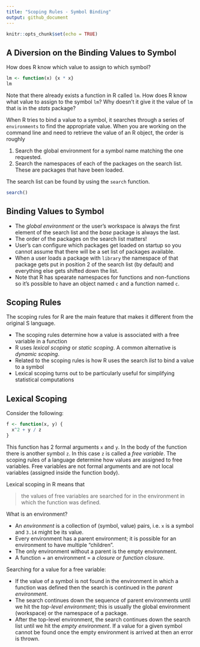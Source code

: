 ```yaml
---
title: "Scoping Rules - Symbol Binding"
output: github_document
---
```


```r
knitr::opts_chunk$set(echo = TRUE)
```

## A Diversion on the Binding Values to Symbol

How does R know which value to assign to which symbol?

```r
lm <- function(x) {x * x}
lm
```

Note that there already exists a function in R called `lm`. How does R know what value to assign to the symbol `lm`? Why doesn't it give it the value of `lm` that is in the *stats* package?

When R tries to bind a value to a symbol, it searches through a series of `environments` to find the appropriate value. When you are working on the command line and need to retrieve the value of an R object, the order is roughly

1. Search the global environment for a symbol name matching the one requested.
2. Search the namespaces of each of the packages on the search list. These are packages that have been loaded.

The search list can be found by using the `search` function.

```r
search()
```

## Binding Values to Symbol

* The *global environment* or the user's workspace is always the first element of the search list and the *base* package is always the last.
* The order of the packages on the search list matters!
* User's can configure which packages get loaded on startup so you cannot assume that there will be a set list of packages available.
* When a user loads a package with `library` the namespace of that package gets put in position 2 of the search list (by default) and everything else gets shifted down the list.
* Note that R has spearate namespaces for functions and non-functions so it's possible to have an object named `c` and a function named `c`.

## Scoping Rules

The scoping rules for R are the main feature that makes it different from the original S language.

* The scoping rules determine how a value is associated with a free variable in a function
* R uses *lexical scoping* or *static scoping*. A common alternative is *dynamic scoping*.
* Related to the scoping rules is how R uses the search *list* to bind a value to a symbol
* Lexical scoping turns out to be particularly useful for simplifying statistical computations

## Lexical Scoping

Consider the following:

```r
f <- function(x, y) {
  x^2 + y / z
}
```

This function has 2 formal arguments `x` and `y`. In the body of the function there is another symbol `z`. In this case `z` is called a *free variable*. The scoping rules of a language determine how values are assigned to free variables. Free variables are not formal arguments and are not local variables (assigned inside the function body).

Lexical scoping in R means that 

> the values of free variables are searched for in the environment in which the function was defined.

What is an environment?

* An *environment* is a collection of (symbol, value) pairs, i.e. `x` is a symbol and `3.14` might be its value.
* Every environment has a parent environment; it is possible for an environment to have multiple "children".
* The only environment without a parent is the empty environment.
* A function + an environment = a *closure* or *function closure*.

Searching for a value for a free variable:

* If the value of a symbol is not found in the environment in which a function was defined then the search is continued in the *parent environment*.
* The search continues down the sequence of parent environments until we hit the *top-level environment*; this is usually the global environment (workspace) or the namespace of a package.
* After the top-level environment, the search continues down the search list until we hit the *empty environment*. If a value for a given symbol cannot be found once the empty environment is arrived at then an error is thrown. 